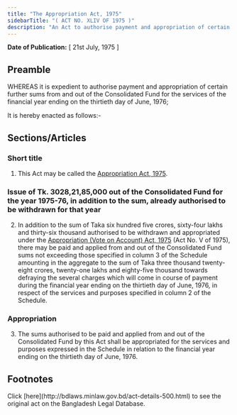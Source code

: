 ```yaml
---
title: "The Appropriation Act, 1975"
sidebarTitle: "( ACT NO. XLIV OF 1975 )"
description: "An Act to authorise payment and appropriation of certain further sums from and out of the Consolidated Fund for the services of the financial year ending on the thirtieth day of June, 1976."
---
```


**Date of Publication:** [ 21st July, 1975 ]

## Preamble

WHEREAS it is expedient to authorise payment and appropriation of certain further sums from and out of the Consolidated Fund for the services of the financial year ending on the thirtieth day of June, 1976;

It is hereby enacted as follows:-

## Sections/Articles

### Short title

1. This Act may be called the [Appropriation Act, 1975](/laws/act-500 "Appropriation Act, 1975").

### Issue of Tk. 3028,21,85,000 out of the Consolidated Fund for the year 1975-76, in addition to the sum, already authorised to be withdrawn for that year

2. In addition to the sum of Taka six hundred five crores, sixty-four lakhs and thirty-six thousand authorised to be withdrawn and appropriated under the [Appropriation (Vote on Account) Act, 1975](/laws/act-486 "Appropriation (Vote on Account) Act, 1975") (Act No. V of 1975), there may be paid and applied from and out of the Consolidated Fund sums not exceeding those specified in column 3 of the Schedule amounting in the aggregate to the sum of Taka three thousand twenty-eight crores, twenty-one lakhs and eighty-five thousand towards defraying the several charges which will come in course of payment during the financial year ending on the thirtieth day of June, 1976, in respect of the services and purposes specified in column 2 of the Schedule.

### Appropriation

3. The sums authorised to be paid and applied from and out of the Consolidated Fund by this Act shall be appropriated for the services and purposes expressed in the Schedule in relation to the financial year ending on the thirtieth day of June, 1976.

## Footnotes

<Note>
  Click [here](http://bdlaws.minlaw.gov.bd/act-details-500.html) to see the original act on the Bangladesh Legal Database.
</Note>
